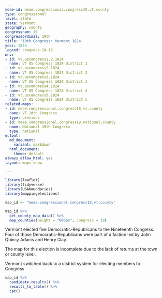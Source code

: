 ```yaml
---
meae-id: meae.congressional.congress19.vt.county
type: congressional
level: state
state: Vermont
geography: county
congressnum: 19
congressordinal: 19th
title: '19th Congress: Vermont 1824'
year: 1824
legend: congress-18-19
nnv:
- id: vt.uscongress1.2.1824
  name: VT US Congress 1824 District 1
- id: vt.uscongress2.1824
  name: VT US Congress 1824 District 2
- id: vt.uscongress3.1824
  name: VT US Congress 1824 District 3
- id: vt.uscongress4.1824
  name: VT US Congress 1824 District 4
- id: vt.uscongress5.1824
  name: VT US Congress 1824 District 5
related-maps:
- id: meae.congressional.congress18.vt.county
  name: VT 18th Congress
  type: previous
- id: meae.congressional.congress19.national.county
  name: National 19th Congress
  type: national
output:
  md_document:
    variant: markdown
  html_document:
    theme: default
always_allow_html: yes
layout: maps-show

---
```


```r
library(leaflet)
library(tidyverse)
library(USAboundaries)
library(mappingelections)

map_id <- "meae.congressional.congress19.vt.county"
```

<div class="map">

```r
map_id %>%
  get_county_map_data() %>%
  map_counties(height = "600px", congress = 19)
```

</div>

Vermont elected five Democratic-Republicans to the Nineteenth Congress. Four of those Democratic-Republicans were part of a faction led by John Quincy Adams and Henry Clay.

The map for this election is incomplete due to the lack of returns at the town or county level.

Vermont switched back to a district system for electing members to Congress.

<div class="results-table">

```r
map_id %>%
  candidate_results() %>%
  results_to_table() %>%
  cat()
```

</div>
